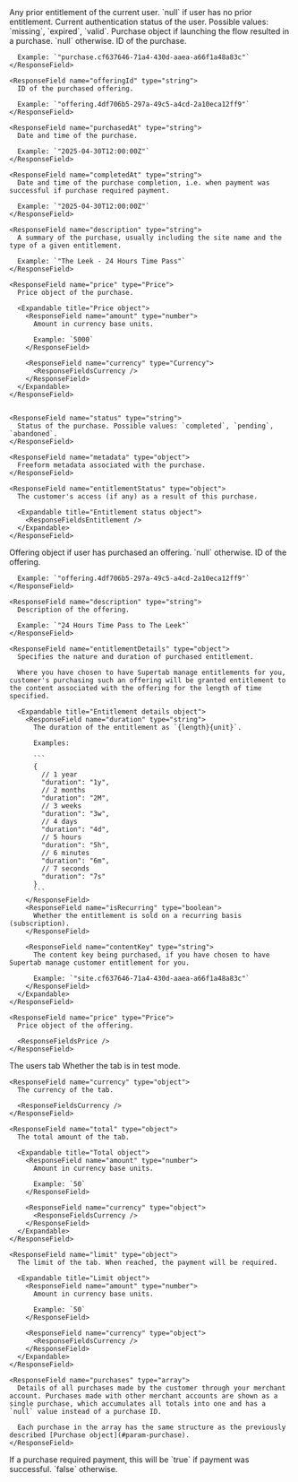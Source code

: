 <ResponseField name="priorEntitlement" type="PriorEntitlement | null">
  Any prior entitlement of the current user. `null` if user has no prior entitlement.

  <Expandable title="prior entitlement">
    <ResponseFieldsEntitlement />
  </Expandable>
</ResponseField>

<ResponseField name="authStatus" type="string">
  Current authentication status of the user. Possible values: `missing`, `expired`, `valid`.
</ResponseField>

<ResponseField name="purchase" type="Purchase | null">
  Purchase object if launching the flow resulted in a purchase. `null` otherwise.

  <Expandable title="purchase object">
    <ResponseField name="id" type="string">
      ID of the purchase.

      Example: `"purchase.cf637646-71a4-430d-aaea-a66f1a48a83c"`
    </ResponseField>

    <ResponseField name="offeringId" type="string">
      ID of the purchased offering.

      Example: `"offering.4df706b5-297a-49c5-a4cd-2a10eca12ff9"`
    </ResponseField>

    <ResponseField name="purchasedAt" type="string">
      Date and time of the purchase.

      Example: `"2025-04-30T12:00:00Z"`
    </ResponseField>

    <ResponseField name="completedAt" type="string">
      Date and time of the purchase completion, i.e. when payment was successful if purchase required payment.

      Example: `"2025-04-30T12:00:00Z"`
    </ResponseField>

    <ResponseField name="description" type="string">
      A summary of the purchase, usually including the site name and the type of a given entitlement.

      Example: `"The Leek - 24 Hours Time Pass"`
    </ResponseField>

    <ResponseField name="price" type="Price">
      Price object of the purchase.

      <Expandable title="Price object">
        <ResponseField name="amount" type="number">
          Amount in currency base units.

          Example: `5000`
        </ResponseField>

        <ResponseField name="currency" type="Currency">
          <ResponseFieldsCurrency />
        </ResponseField>
      </Expandable>
    </ResponseField>


    <ResponseField name="status" type="string">
      Status of the purchase. Possible values: `completed`, `pending`, `abandoned`.
    </ResponseField>

    <ResponseField name="metadata" type="object">
      Freeform metadata associated with the purchase.
    </ResponseField>

    <ResponseField name="entitlementStatus" type="object">
      The customer's access (if any) as a result of this purchase.

      <Expandable title="Entitlement status object">
        <ResponseFieldsEntitlement />
      </Expandable>
    </ResponseField>
  </Expandable>
</ResponseField>

<ResponseField name="purchasedOffering" type="Offering | null">
  Offering object if user has purchased an offering. `null` otherwise.

  <Expandable title="offering object">
    <ResponseField name="id" type="string">
      ID of the offering.

      Example: `"offering.4df706b5-297a-49c5-a4cd-2a10eca12ff9"`
    </ResponseField>

    <ResponseField name="description" type="string">
      Description of the offering.

      Example: `"24 Hours Time Pass to The Leek"`
    </ResponseField>

    <ResponseField name="entitlementDetails" type="object">
      Specifies the nature and duration of purchased entitlement.

      Where you have chosen to have Supertab manage entitlements for you, customer's purchasing such an offering will be granted entitlement to the content associated with the offering for the length of time specified.

      <Expandable title="Entitlement details object">
        <ResponseField name="duration" type="string">
          The duration of the entitlement as `{length}{unit}`.

          Examples:

          ```
          {
            // 1 year
            "duration": "1y",
            // 2 months
            "duration": "2M",
            // 3 weeks
            "duration": "3w",
            // 4 days
            "duration": "4d",
            // 5 hours
            "duration": "5h",
            // 6 minutes
            "duration": "6m",
            // 7 seconds
            "duration": "7s"
          }
          ```
        </ResponseField>
        <ResponseField name="isRecurring" type="boolean">
          Whether the entitlement is sold on a recurring basis (subscription).
        </ResponseField>

        <ResponseField name="contentKey" type="string">
          The content key being purchased, if you have chosen to have Supertab manage customer entitlement for you.

          Example: `"site.cf637646-71a4-430d-aaea-a66f1a48a83c"`
        </ResponseField>
      </Expandable>
    </ResponseField>

    <ResponseField name="price" type="Price">
      Price object of the offering.

      <ResponseFieldsPrice />
    </ResponseField>


  </Expandable>
</ResponseField>

<ResponseField name="tab" type="Tab">
  The users tab

  <Expandable title="Tab object">
    <ResponseField name="testMode" type="boolean">
      Whether the tab is in test mode.
    </ResponseField>

    <ResponseField name="currency" type="object">
      The currency of the tab.

      <ResponseFieldsCurrency />
    </ResponseField>

    <ResponseField name="total" type="object">
      The total amount of the tab.

      <Expandable title="Total object">
        <ResponseField name="amount" type="number">
          Amount in currency base units.

          Example: `50`
        </ResponseField>

        <ResponseField name="currency" type="object">
          <ResponseFieldsCurrency />
        </ResponseField>
      </Expandable>
    </ResponseField>

    <ResponseField name="limit" type="object">
      The limit of the tab. When reached, the payment will be required.

      <Expandable title="Limit object">
        <ResponseField name="amount" type="number">
          Amount in currency base units.

          Example: `50`
        </ResponseField>

        <ResponseField name="currency" type="object">
          <ResponseFieldsCurrency />
        </ResponseField>
      </Expandable>
    </ResponseField>

    <ResponseField name="purchases" type="array">
      Details of all purchases made by the customer through your merchant account. Purchases made with other merchant accounts are shown as a single purchase, which accumulates all totals into one and has a `null` value instead of a purchase ID.

      Each purchase in the array has the same structure as the previously described [Purchase object](#param-purchase).
    </ResponseField>
  </Expandable>
</ResponseField>

<ResponseField name="paymentResult" type="boolean">
  If a purchase required payment, this will be `true` if payment was successful. `false` otherwise.
</ResponseField>
